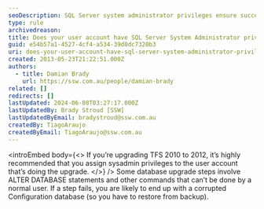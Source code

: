 ```yaml
---
seoDescription: SQL Server system administrator privileges ensure successful TFS upgrades and prevent database corruption issues.
type: rule
archivedreason:
title: Does your user account have SQL Server System Administrator privileges in SQL Server?
guid: e54b57a1-4527-4cf4-a534-39d0dc7320b3
uri: does-your-user-account-have-sql-server-system-administrator-privileges-in-sql-server
created: 2013-05-23T21:22:51.000Z
authors:
  - title: Damian Brady
    url: https://ssw.com.au/people/damian-brady
related: []
redirects: []
lastUpdated: 2024-06-08T03:27:17.000Z
lastUpdatedBy: Brady Stroud [SSW]
lastUpdatedByEmail: bradystroud@ssw.com.au
createdBy: TiagoAraujo
createdByEmail: TiagoAraujo@ssw.com.au
---
```


<introEmbed
  body={<>
If you’re upgrading TFS 2010 to 2012, it’s highly recommended that you assign sysadmin privileges to the user account that’s doing the upgrade.
  </>}
/>
Some database upgrade steps involve ALTER DATABASE statements and other commands that can’t be done by a normal user. If a step fails, you are likely to end up with a corrupted Configuration database (so you have to restore from backup).
